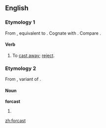 ==English==

===Etymology 1===
From {{etyl|enm}} {{term|forcasten||to cast away, reject|lang=enm}}, equivalent to {{prefix|for|cast}}. Cognate with {{etyl|sv|-}} {{term|förkasta||to reject|lang=sv}}. Compare {{l|en|forcasten}}.

====Verb====
{{en-verb|forcasts|forcasting|'''[[forcast]]''' or '''[[forcasted]]'''}}

# {{transitive|obsolete}} To [[cast away]]; [[reject]].

===Etymology 2===
From {{etyl|enm}} {{term|forcast|lang=enm}}, variant of {{term|forecast|lang=enm}}. 

====Noun====
'''forcast'''

# {{misspelling of|forecast}}

[[zh:forcast]]